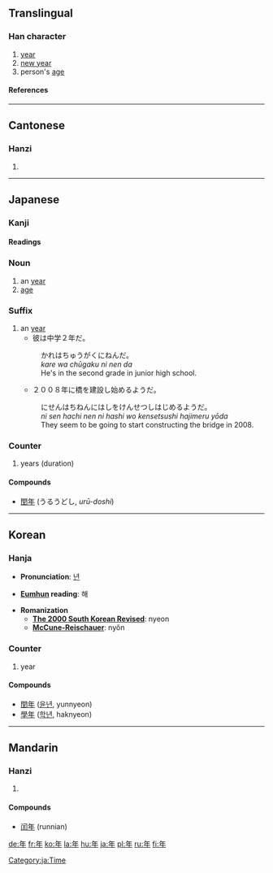 {{see|秊}}<!-- may be replaced by zh-forms -->

==Translingual==
{{Han stroke| The small diagonal stroke at the top-left is done, from top-right to bottom-left.  The top-most horizontal stroke is done, from left to right.  The middle horizontal stroke is done, from left to right.  The small vertical stroke on the left is done, from top to bottom.  The bottom-most horizontal stroke is done, from left to right.  The remaining vertical stroke is done, from top to bottom.}}
===Han character===
{{Han char|rn=51|rad=干|as=03|sn=6|four=8050<sub>0</sub>|canj=人手 (OQ)}}
# [[year]]
# [[New Year|new year]]
# person's [[age]]
====References====
{{Han ref|kx=0340.010|dkj=09168|dj=0648.020|hdz=10037.060|uh=5E74|ud=24180|bh=A67E|bd=42622}}
----
==Cantonese==
===Hanzi===
{{yue-hanzi|jyut=|y=nin4}}
# {{defn|Cantonese}}
----
== Japanese ==
===Kanji===
{{ja-kanji|grade=1|rs=干03}}
====Readings====
{{ja-readings|on=[[ねん]] ([[nen]])|kun=[[とし]] ([[toshi]]), [[みのる]] ([[minoru]]), [[よわい]] ([[yowai]])}}

===Noun===
{{ja-noun|k|hira=とし|rom=toshi}}
# an [[year]]
# [[age]]

===Suffix===
{{ja-pos|k|suffix|hira=ねん|rom=nen}}
# an [[year]]
#*彼は中学２年だ。
#:かれはちゅうがくにねんだ。
#:''kare wa chūgaku ni nen da''
#:He's in the second grade in junior high school.
#*２００８年に橋を建設し始めるようだ。
#:にせんはちねんにはしをけんせつしはじめるようだ。
#:''ni sen hachi nen ni hashi wo kensetsushi hajimeru yōda''
#:They seem to be going to start constructing the bridge in 2008.

===Counter===
{{ja-pos|k|counter|hira=ねん|rom=nen}}
# years (duration)

====Compounds====
*[[閏年]] (うるうどし, ''urū-doshi'')

[[Category:ja:Time]]
----
==Korean==
===Hanja===

* '''Pronunciation''': [[년]]

* '''[[Eumhun]] reading''': 해

* '''Romanization'''
** '''[[The 2000 South Korean Revised Romanization|The 2000 South Korean Revised]]''': nyeon
** '''[[McCune-Reischauer]]''': nyŏn

===Counter===
#year

====Compounds====
*[[閏年]] ([[윤년]], yunnyeon)
*[[學年]] ([[학년]], haknyeon)
----
==Mandarin==
===Hanzi===
{{cmn-hanzi|pin=[[nián]] (nian2)|wg=nien<sup>2</sup>}}
# {{defn|Mandarin}}

====Compounds====
* [[闰年]] (runnian)

[[de:年]]
[[fr:年]]
[[ko:年]]
[[la:年]]
[[hu:年]]
[[ja:年]]
[[pl:年]]
[[ru:年]]
[[fi:年]]
